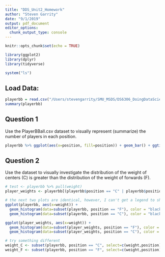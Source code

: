 ```yaml
---
title: "DDS_Unit2_Homework"
author: "Steven Garrity"
date: "9/1/2019"
output: pdf_document
editor_options: 
  chunk_output_type: console
---
```


```r
knitr::opts_chunk$set(echo = TRUE)

library(ggplot2)
library(dplyr)
library(tidyverse)
```

```r
system("ls")
```

## Load Data:
```r
playerbb = read.csv("/Users/stevengarrity/SMU_MSDS/DS6306_DoingDataScience/DDS_Git/Unit 2/PlayersBBall.csv", header = TRUE)
summary(playerbb)
```

## Question 1
Use the PlayerBBall.csv dataset to visually represent (summarize) the number of players in each position.

```r
playerbb %>% ggplot(aes(x=position, fill=position)) + geom_bar() + ggtitle("Number of Players in Each Position")
```

## Question 2
Use the dataset to visually investigate the distribution of the weight of centers (C) is greater than the distribution of the weight of forwards (F).

```r
# test <- playerbb %>% pull(weight)
player_weights <- playerbb[(playerbb$position == "C" | playerbb$position == "F"),]

# the next two plots are identical, however, I can't get a legend to show
ggplot(playerbb, aes(x=weight)) +
  geom_histogram(data=subset(playerbb, position == "F"), color = "black", fill = "blue", alpha = 0.7) +
  geom_histogram(data=subset(playerbb, position == "C"), color = "black", fill = "red", alpha = 0.7)

ggplot(player_weights, aes(x=weight)) +
  geom_histogram(data=subset(player_weights, position == "F"), color = "black", fill = "blue", alpha = 0.7) +
  geom_histogram(data=subset(player_weights, position == "C"), color = "black", fill = "red", alpha = 0.7)

# try something different
weight_C <- subset(playerbb, position == "C", select=c(weight,position))
weight_F <- subset(playerbb, position == "F", select=c(weight,position))
  

```





